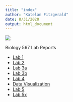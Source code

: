 ```yaml
---
title: "index"
author: "Katelan Fitzgerald"
date: 8/31/2020
output: html_document
---
```


![](IMG_8305.png)

Biology 567 Lab Reports

* [Lab 1](Labs-1-and-2/Lab1.html)
* [Lab 2](Labs-1-and-2/Lab2.html)
* [Lab 3a](Lab3/Lab3a.html)
* [Lab 3b](Lab3/Lab3b.html)
* [Lab 4](Lab4/Lab4.html)
* [Data Visualization](Data_Visualization_Revised.html)
* [Lab 5](Lab5.html)
* [Lab 5x](Lab5x.html)



